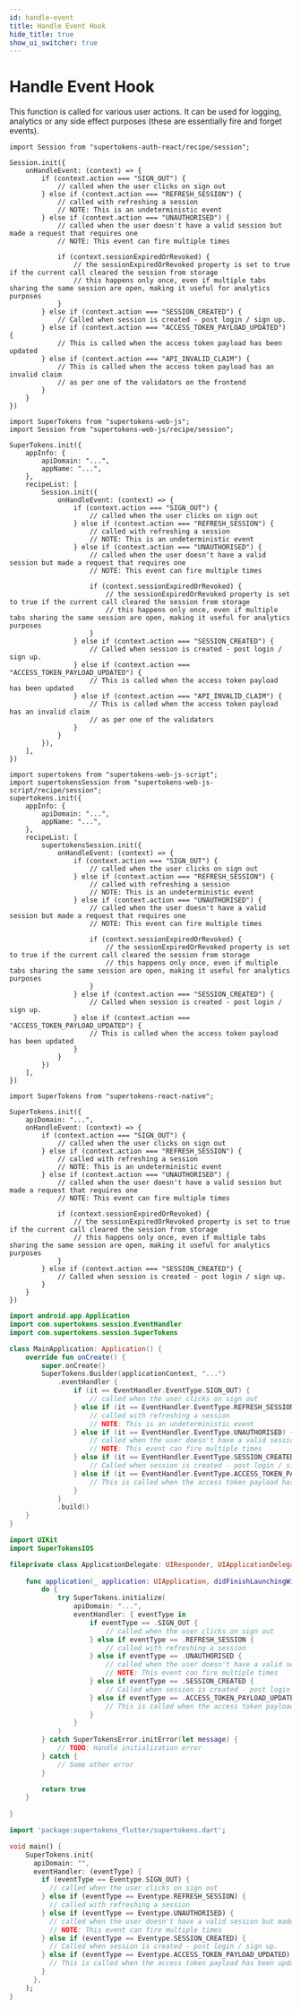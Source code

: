 ```yaml
---
id: handle-event
title: Handle Event Hook
hide_title: true
show_ui_switcher: true
---
```



# Handle Event Hook

This function is called for various user actions. It can be used for logging, analytics or any side effect purposes (these are essentially fire and forget events).

<PreBuiltOrCustomUISwitcher>

<PreBuiltUIContent>

<FrontendPreBuiltUITabs>

<TabItem value="reactjs">

```tsx
import Session from "supertokens-auth-react/recipe/session";

Session.init({
    onHandleEvent: (context) => {
        if (context.action === "SIGN_OUT") {
            // called when the user clicks on sign out
        } else if (context.action === "REFRESH_SESSION") {
            // called with refreshing a session
            // NOTE: This is an undeterministic event
        } else if (context.action === "UNAUTHORISED") {
            // called when the user doesn't have a valid session but made a request that requires one
            // NOTE: This event can fire multiple times

            if (context.sessionExpiredOrRevoked) {
                // the sessionExpiredOrRevoked property is set to true if the current call cleared the session from storage
                // this happens only once, even if multiple tabs sharing the same session are open, making it useful for analytics purposes
            }
        } else if (context.action === "SESSION_CREATED") {
            // Called when session is created - post login / sign up.
        } else if (context.action === "ACCESS_TOKEN_PAYLOAD_UPDATED") {
            // This is called when the access token payload has been updated
        } else if (context.action === "API_INVALID_CLAIM") {
            // This is called when the access token payload has an invalid claim
            // as per one of the validators on the frontend
        }
    }
})
```

</TabItem>

</FrontendPreBuiltUITabs>

</PreBuiltUIContent>

<CustomUIContent>

<FrontendCustomUITabs>
<TabItem value="web">

<NpmOrScriptTabs>
<TabItem value="npm">

```tsx
import SuperTokens from "supertokens-web-js";
import Session from "supertokens-web-js/recipe/session";

SuperTokens.init({
    appInfo: {
        apiDomain: "...",
        appName: "...",
    },
    recipeList: [
        Session.init({
            onHandleEvent: (context) => {
                if (context.action === "SIGN_OUT") {
                    // called when the user clicks on sign out
                } else if (context.action === "REFRESH_SESSION") {
                    // called with refreshing a session
                    // NOTE: This is an undeterministic event
                } else if (context.action === "UNAUTHORISED") {
                    // called when the user doesn't have a valid session but made a request that requires one
                    // NOTE: This event can fire multiple times

                    if (context.sessionExpiredOrRevoked) {
                        // the sessionExpiredOrRevoked property is set to true if the current call cleared the session from storage
                        // this happens only once, even if multiple tabs sharing the same session are open, making it useful for analytics purposes
                    }
                } else if (context.action === "SESSION_CREATED") {
                    // Called when session is created - post login / sign up.
                } else if (context.action === "ACCESS_TOKEN_PAYLOAD_UPDATED") {
                    // This is called when the access token payload has been updated
                } else if (context.action === "API_INVALID_CLAIM") {
                    // This is called when the access token payload has an invalid claim
                    // as per one of the validators
                }
            }
        }),
    ],
})
```

</TabItem>
<TabItem value="script">

```tsx
import supertokens from "supertokens-web-js-script";
import supertokensSession from "supertokens-web-js-script/recipe/session";
supertokens.init({
    appInfo: {
        apiDomain: "...",
        appName: "...",
    },
    recipeList: [
        supertokensSession.init({
            onHandleEvent: (context) => {
                if (context.action === "SIGN_OUT") {
                    // called when the user clicks on sign out
                } else if (context.action === "REFRESH_SESSION") {
                    // called with refreshing a session
                    // NOTE: This is an undeterministic event
                } else if (context.action === "UNAUTHORISED") {
                    // called when the user doesn't have a valid session but made a request that requires one
                    // NOTE: This event can fire multiple times

                    if (context.sessionExpiredOrRevoked) {
                        // the sessionExpiredOrRevoked property is set to true if the current call cleared the session from storage
                        // this happens only once, even if multiple tabs sharing the same session are open, making it useful for analytics purposes
                    }
                } else if (context.action === "SESSION_CREATED") {
                    // Called when session is created - post login / sign up.
                } else if (context.action === "ACCESS_TOKEN_PAYLOAD_UPDATED") {
                    // This is called when the access token payload has been updated
                }
            }
        })
    ],
})
```

</TabItem>
</NpmOrScriptTabs>

</TabItem>

<TabItem value="mobile">

<FrontendMobileSubTabs>

<TabItem value="reactnative">

```tsx
import SuperTokens from "supertokens-react-native";

SuperTokens.init({
    apiDomain: "...",
    onHandleEvent: (context) => {
        if (context.action === "SIGN_OUT") {
            // called when the user clicks on sign out
        } else if (context.action === "REFRESH_SESSION") {
            // called with refreshing a session
            // NOTE: This is an undeterministic event
        } else if (context.action === "UNAUTHORISED") {
            // called when the user doesn't have a valid session but made a request that requires one
            // NOTE: This event can fire multiple times

            if (context.sessionExpiredOrRevoked) {
                // the sessionExpiredOrRevoked property is set to true if the current call cleared the session from storage
                // this happens only once, even if multiple tabs sharing the same session are open, making it useful for analytics purposes
            }
        } else if (context.action === "SESSION_CREATED") {
            // Called when session is created - post login / sign up.
        }
    }
})
```

</TabItem>

<TabItem value="android">

```kotlin
import android.app.Application
import com.supertokens.session.EventHandler
import com.supertokens.session.SuperTokens

class MainApplication: Application() {
    override fun onCreate() {
        super.onCreate()
        SuperTokens.Builder(applicationContext, "...")
            .eventHandler {
                if (it == EventHandler.EventType.SIGN_OUT) {
                    // called when the user clicks on sign out
                } else if (it == EventHandler.EventType.REFRESH_SESSION) {
                    // called with refreshing a session
                    // NOTE: This is an undeterministic event
                } else if (it == EventHandler.EventType.UNAUTHORISED) {
                    // called when the user doesn't have a valid session but made a request that requires one
                    // NOTE: This event can fire multiple times
                } else if (it == EventHandler.EventType.SESSION_CREATED) {
                    // Called when session is created - post login / sign up.
                } else if (it == EventHandler.EventType.ACCESS_TOKEN_PAYLOAD_UPDATED) {
                    // This is called when the access token payload has been updated
                }
            }
            .build()
    }
}
```

</TabItem>

<TabItem value="ios">

```swift
import UIKit
import SuperTokensIOS

fileprivate class ApplicationDelegate: UIResponder, UIApplicationDelegate {
    
    func application(_ application: UIApplication, didFinishLaunchingWithOptions launchOptions: [UIApplication.LaunchOptionsKey: Any]?) -> Bool {
        do {
            try SuperTokens.initialize(
                apiDomain: "...",
                eventHandler: { eventType in
                    if eventType == .SIGN_OUT {
                        // called when the user clicks on sign out
                    } else if eventType == .REFRESH_SESSION {
                        // called with refreshing a session
                    } else if eventType == .UNAUTHORISED {
                        // called when the user doesn't have a valid session but made a request that requires one
                        // NOTE: This event can fire multiple times
                    } else if eventType == .SESSION_CREATED {
                        // Called when session is created - post login / sign up.
                    } else if eventType == .ACCESS_TOKEN_PAYLOAD_UPDATED {
                        // This is called when the access token payload has been updated
                    }
                }
            )
        } catch SuperTokensError.initError(let message) {
            // TODO: Handle initialization error
        } catch {
            // Some other error
        }

        return true
    }
    
}
```

</TabItem>

<TabItem value="flutter">

```dart
import 'package:supertokens_flutter/supertokens.dart';

void main() {
    SuperTokens.init(
      apiDomain: "",
      eventHandler: (eventType) {
        if (eventType == Eventype.SIGN_OUT) {
          // called when the user clicks on sign out
        } else if (eventType == Eventype.REFRESH_SESSION) {
          // called with refreshing a session
        } else if (eventType == Eventype.UNAUTHORISED) {
          // called when the user doesn't have a valid session but made a request that requires one
          // NOTE: This event can fire multiple times
        } else if (eventType == Eventype.SESSION_CREATED) {
          // Called when session is created - post login / sign up.
        } else if (eventType == Eventype.ACCESS_TOKEN_PAYLOAD_UPDATED) {
          // This is called when the access token payload has been updated
        }
      },
    );
}
```

</TabItem>

</FrontendMobileSubTabs>

</TabItem>

</FrontendCustomUITabs>

</CustomUIContent>

</PreBuiltOrCustomUISwitcher>
